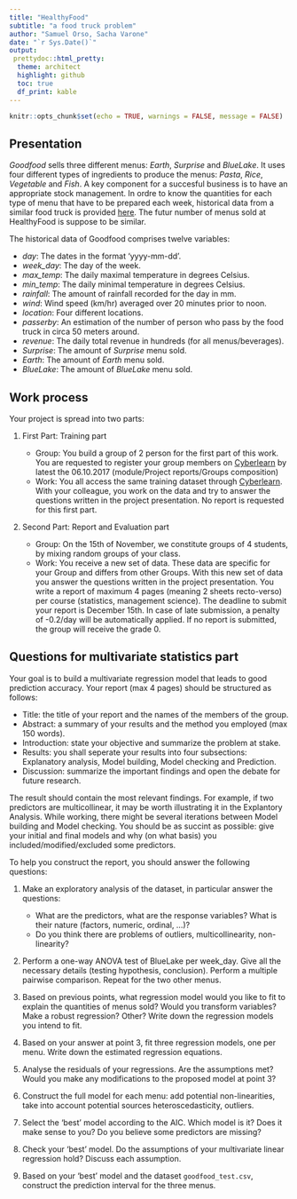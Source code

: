 ```yaml
---
title: "HealthyFood"
subtitle: "a food truck problem"
author: "Samuel Orso, Sacha Varone"
date: "`r Sys.Date()`"
output: 
 prettydoc::html_pretty:
  theme: architect
  highlight: github
  toc: true
  df_print: kable
---
```


```r
knitr::opts_chunk$set(echo = TRUE, warnings = FALSE, message = FALSE)
```

## Presentation
_Goodfood_ sells three different menus: _Earth_, _Surprise_ and _BlueLake_. It uses four different types of ingredients to produce the menus: _Pasta_, _Rice_, _Vegetable_ and _Fish_. A key component for a succesful business is to have an appropriate stock management. In ordre to know the quantities for each type of menu that have to be prepared each week, historical data from a similar food truck is provided [here](https://cyberlearn.hes-so.ch/mod/resource/view.php?id=8943). The futur number of menus sold at HealthyFood is suppose to be similar.  

The historical data of Goodfood comprises twelve variables:    

* *day*: The dates in the format 'yyyy-mm-dd'.   
* *week_day*: The day of the week.   
* *max_temp*: The daily maximal temperature in degrees Celsius.   
* *min_temp*: The daily minimal temperature in degrees Celsius.   
* *rainfall*: The amount of rainfall recorded for the day in mm.   
* *wind*: Wind speed (km/hr) averaged over 20 minutes prior to noon.    
* *location*: Four different locations.   
* *passerby*: An estimation of the number of person who pass by the food truck in circa 50 meters around.   
* *revenue*: The daily total revenue in hundreds (for all menus/beverages).   
* *Surprise*: The amount of _Surprise_ menu sold.   
* *Earth*: The amount of _Earth_ menu sold.   
* *BlueLake*: The amount of _BlueLake_ menu sold.   

## Work process

Your project is spread into two parts:   

1. First Part: Training part   

     + Group: You build a group of 2 person for the first part of this work. You are requested to register your group members on [Cyberlearn](https://cyberlearn.hes-so.ch/mod/moodecgrpmanagement/view.php?id=731084) by latest the 06.10.2017 (module/Project reports/Groups composition)    
     + Work: You all access the same training dataset through [Cyberlearn](https://cyberlearn.hes-so.ch/course/view.php?id=8943). With your colleague, you work on the data and try to answer the questions written in the project presentation. No report is requested for this first part.            
     
2. Second Part: Report and Evaluation part    

     + Group: On the 15th of November, we constitute groups of 4 students, by mixing random groups of your class.  
     + Work: You receive a new set of data. These data are specific for your Group and differs from other Groups. With this new set of data you answer the questions written in the project presentation. You write a report of maximum 4 pages (meaning 2 sheets recto-verso) per course (statistics, management science). The deadline to submit your report is December 15th. In case of late submission, a penalty of -0.2/day will be automatically applied. If no report is submitted, the group will receive the grade 0.

## Questions for multivariate statistics part
Your goal is to build a multivariate regression model that leads to good prediction accuracy. Your report (max 4 pages) should be structured as follows: 

* Title: the title of your report and the names of the members of the group.   
* Abstract: a summary of your results and the method you employed (max 150 words).   
* Introduction: state your objective and summarize the problem at stake.    
* Results: you shall seperate your results into four subsections: Explanatory analysis, Model building, Model checking and Prediction.   
* Discussion: summarize the important findings and open the debate for future research.   

The result should contain the most relevant findings. For example, if two predictors are multicollinear, it may be worth illustrating it in the Explantory Analysis. While working, there might be several iterations between Model building and Model checking. You should be as succint as possible: give your initial and final models and why (on what basis) you included/modified/excluded some predictors. 


To help you construct the report, you should answer the following questions:    

1. Make an exploratory analysis of the dataset, in particular answer the questions:    

      + What are the predictors, what are the response variables? What is their nature (factors, numeric, ordinal, …)?
      + Do you think there are problems of outliers, multicollinearity, non-linearity?   
      
2. Perform a one-way ANOVA test of BlueLake per week_day. Give all the necessary details (testing hypothesis, conclusion). Perform a multiple pairwise comparison. Repeat for the two other menus.    
3. Based on previous points, what regression model would you like to fit to explain the quantities of menus sold? Would you transform variables? Make a robust regression? Other? Write down the regression models you intend to fit.    
4. Based on your answer at point 3, fit three regression models, one per menu. Write down the estimated regression equations.    
5. Analyse the residuals of your regressions. Are the assumptions met? Would you make any modifications to the proposed model at point 3?    
6. Construct the full model for each menu: add potential non-linearities, take into account potential sources heteroscedasticity, outliers.
7. Select the 'best' model according to the AIC. Which model is it? Does it make sense to you? Do you believe some predictors are missing?     
8. Check your 'best' model. Do the assumptions of your multivariate linear regression hold? Discuss each assumption.   
9. Based on your 'best' model and the dataset `goodfood_test.csv`, construct the prediction interval for the three menus.   
